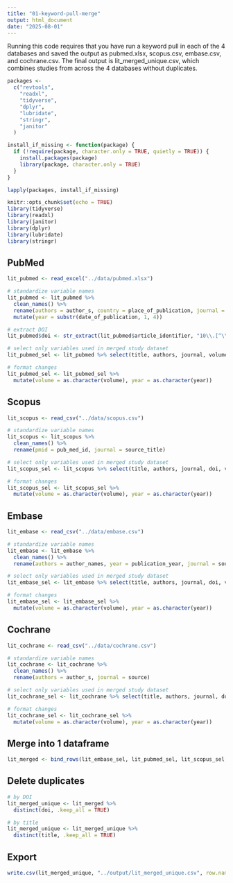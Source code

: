 ```yaml
---
title: "01-keyword-pull-merge"
output: html_document
date: "2025-08-01"
---
```


Running this code requires that you have run a keyword pull in each of the 4 databases and saved the output as pubmed.xlsx, scopus.csv, embase.csv, and cochrane.csv. The final output is lit_merged_unique.csv, which combines studies from across the 4 databases without duplicates. 

```r
packages <-
  c("revtools",
    "readxl",
    "tidyverse",
    "dplyr",
    "lubridate",
    "stringr",
    "janitor"
  )

install_if_missing <- function(package) {
  if (!require(package, character.only = TRUE, quietly = TRUE)) {
    install.packages(package)
    library(package, character.only = TRUE)
  }
}

lapply(packages, install_if_missing)
```

```r
knitr::opts_chunk$set(echo = TRUE)
library(tidyverse)
library(readxl)
library(janitor)
library(dplyr)
library(lubridate)
library(stringr)
```

## PubMed
```r
lit_pubmed <- read_excel("../data/pubmed.xlsx")

# standardize variable names
lit_pubmed <- lit_pubmed %>% 
  clean_names() %>% 
  rename(authors = author_s, country = place_of_publication, journal = journal_title) %>%
  mutate(year = substr(date_of_publication, 1, 4))

# extract DOI 
lit_pubmed$doi <- str_extract(lit_pubmed$article_identifier, "10\\.[^\\s\\[]+")

# select only variables used in merged study dataset
lit_pubmed_sel <- lit_pubmed %>% select(title, authors, journal, volume, issue, year, abstract, doi)

# format changes
lit_pubmed_sel <- lit_pubmed_sel %>%
  mutate(volume = as.character(volume), year = as.character(year))
```

## Scopus 
```r
lit_scopus <- read_csv("../data/scopus.csv")

# standardize variable names
lit_scopus <- lit_scopus %>% 
  clean_names() %>% 
  rename(pmid = pub_med_id, journal = source_title)

# select only variables used in merged study dataset
lit_scopus_sel <- lit_scopus %>% select(title, authors, journal, doi, volume, issue, year, abstract)

# format changes
lit_scopus_sel <- lit_scopus_sel %>%
  mutate(volume = as.character(volume), year = as.character(year))
```

## Embase
```r
lit_embase <- read_csv("../data/embase.csv")

# standardize variable names
lit_embase <- lit_embase %>%
  clean_names() %>%
  rename(authors = author_names, year = publication_year, journal = source_title)

# select only variables used in merged study dataset
lit_embase_sel <- lit_embase %>% select(title, authors, journal, doi, volume, issue, year, abstract)

# format changes
lit_embase_sel <- lit_embase_sel %>%
  mutate(volume = as.character(volume), year = as.character(year))
```

## Cochrane
```r
lit_cochrane <- read_csv("../data/cochrane.csv")

# standardize variable names
lit_cochrane <- lit_cochrane %>% 
  clean_names() %>%
  rename(authors = author_s, journal = source)

# select only variables used in merged study dataset
lit_cochrane_sel <- lit_cochrane %>% select(title, authors, journal, doi, volume, issue, year, abstract)

# format changes
lit_cochrane_sel <- lit_cochrane_sel %>%
  mutate(volume = as.character(volume), year = as.character(year))
```

## Merge into 1 dataframe
```r
lit_merged <- bind_rows(lit_embase_sel, lit_pubmed_sel, lit_scopus_sel, lit_cochrane_sel)
```

## Delete duplicates
```r
# by DOI
lit_merged_unique <- lit_merged %>%
  distinct(doi, .keep_all = TRUE)

# by title
lit_merged_unique <- lit_merged_unique %>%
  distinct(title, .keep_all = TRUE)
```

## Export
```r
write.csv(lit_merged_unique, "../output/lit_merged_unique.csv", row.names = FALSE)
```